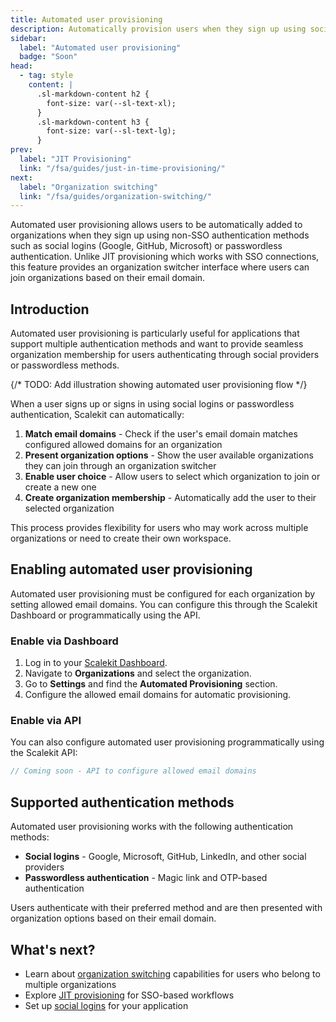 ```yaml
---
title: Automated user provisioning
description: Automatically provision users when they sign up using social logins and passwordless authentication
sidebar:
  label: "Automated user provisioning"
  badge: "Soon"
head:
  - tag: style
    content: |
      .sl-markdown-content h2 {
        font-size: var(--sl-text-xl);
      }
      .sl-markdown-content h3 {
        font-size: var(--sl-text-lg);
      }
prev:
  label: "JIT Provisioning"
  link: "/fsa/guides/just-in-time-provisioning/"
next:
  label: "Organization switching"
  link: "/fsa/guides/organization-switching/"
---
```



Automated user provisioning allows users to be automatically added to organizations when they sign up using non-SSO authentication methods such as social logins (Google, GitHub, Microsoft) or passwordless authentication. Unlike JIT provisioning which works with SSO connections, this feature provides an organization switcher interface where users can join organizations based on their email domain.

## Introduction

Automated user provisioning is particularly useful for applications that support multiple authentication methods and want to provide seamless organization membership for users authenticating through social providers or passwordless methods.

{/* TODO: Add illustration showing automated user provisioning flow */}

When a user signs up or signs in using social logins or passwordless authentication, Scalekit can automatically:

1. **Match email domains** - Check if the user's email domain matches configured allowed domains for an organization
2. **Present organization options** - Show the user available organizations they can join through an organization switcher
3. **Enable user choice** - Allow users to select which organization to join or create a new one
4. **Create organization membership** - Automatically add the user to their selected organization

This process provides flexibility for users who may work across multiple organizations or need to create their own workspace.

## Enabling automated user provisioning

Automated user provisioning must be configured for each organization by setting allowed email domains. You can configure this through the Scalekit Dashboard or programmatically using the API.

### Enable via Dashboard <Badge type="note" text="Coming soon" />

<Steps>

1. Log in to your [Scalekit Dashboard](https://app.scalekit.com).
2. Navigate to **Organizations** and select the organization.
3. Go to **Settings** and find the **Automated Provisioning** section.
4. Configure the allowed email domains for automatic provisioning.

</Steps>

### Enable via API

You can also configure automated user provisioning programmatically using the Scalekit API:

<InstallSDK />

```javascript title="Configure allowed domains"
// Coming soon - API to configure allowed email domains
```

## Supported authentication methods

Automated user provisioning works with the following authentication methods:

- **Social logins** - Google, Microsoft, GitHub, LinkedIn, and other social providers
- **Passwordless authentication** - Magic link and OTP-based authentication

Users authenticate with their preferred method and are then presented with organization options based on their email domain.

## What's next?

- Learn about [organization switching](/fsa/guides/organization-switching/) capabilities for users who belong to multiple organizations
- Explore [JIT provisioning](/fsa/guides/just-in-time-provisioning/) for SSO-based workflows
- Set up [social logins](/fsa/guides/social-logins/) for your application